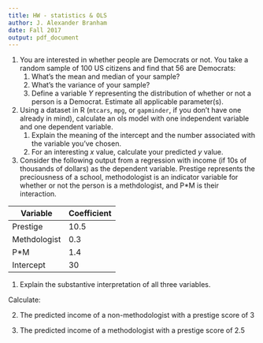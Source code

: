 ```yaml
---
title: HW - statistics & OLS
author: J. Alexander Branham
date: Fall 2017
output: pdf_document
---
```


1. You are interested in whether people are Democrats or not. You take
   a random sample of 100 US citizens and find that 56 are Democrats:
     1. What's the mean and median of your sample?
     2. What's the variance of your sample?
     3. Define a variable $Y$ representing the distribution of whether
        or not a person is a Democrat. Estimate all applicable
        parameter(s).
   
2. Using a dataset in R (`mtcars`, `mpg`, or `gapminder`, if you
   don't have one already in mind), calculate an ols model with one
   independent variable and one dependent variable. 
     1. Explain the meaning of the intercept and the number associated
        with the variable you've chosen.
     2. For an interesting $x$ value, calculate your predicted $y$
        value. 

3. Consider the following output from a regression with income (if 10s
of thousands of dollars) as the dependent variable. Prestige
represents the preciousness of a school, methodologist is an indicator
variable for whether or not the person is a methdologist, and P*M is
their interaction. 

| Variable     | Coefficient |
|--------------+-------------|
| Prestige     |        10.5 |
| Methdologist |         0.3 |
| P*M          |         1.4 |
| Intercept    |          30 |

1. Explain the substantive interpretation of all three variables. 

Calculate: 

2. The predicted income of a non-methodologist with a prestige score of 3

3. The predicted income of a methodologist with a prestige score of 2.5

